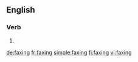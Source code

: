 {{also|fàxíng}}
==English==

===Verb===
{{head|en}}

# {{present participle of|fax|lang=en}}

[[de:faxing]]
[[fr:faxing]]
[[simple:faxing]]
[[fi:faxing]]
[[vi:faxing]]